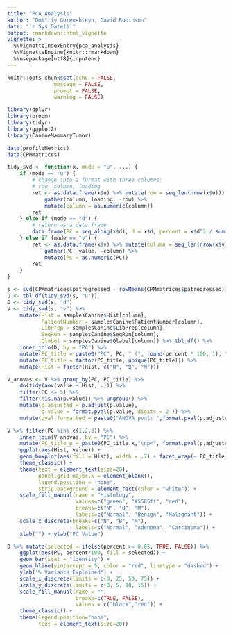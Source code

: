 ```yaml
---
title: "PCA Analysis"
author: "Dmitriy Gorenshteyn, David Robinson"
date: "`r Sys.Date()`"
output: rmarkdown::html_vignette
vignette: >
  %\VignetteIndexEntry{pca_analysis}
  %\VignetteEngine{knitr::rmarkdown}
  %\usepackage[utf8]{inputenc}
---
```


```r
knitr::opts_chunk$set(echo = FALSE, 
               message = FALSE,
               prompt = FALSE,
               warning = FALSE)
```

```r
library(dplyr)
library(broom)
library(tidyr)
library(ggplot2)
library(CanineMammaryTumor)
```


```r
data(profileMetrics)
data(CPMmatrices)

tidy_svd <- function(x, mode = "u", ...) {
    if (mode == "u") {
        # change into a format with three columns:
        # row, column, loading
        ret <- as.data.frame(x$u) %>% mutate(row = seq_len(nrow(x$u))) %>%
            gather(column, loading, -row) %>%
            mutate(column = as.numeric(column))
        ret
    } else if (mode == "d") {
        # return as a data.frame
        data.frame(PC = seq_along(x$d), d = x$d, percent = x$d^2 / sum(x$d^2))
    } else if (mode == "v") {
        ret <- as.data.frame(x$v) %>% mutate(column = seq_len(nrow(x$v))) %>%
            gather(PC, value, -column) %>%
            mutate(PC = as.numeric(PC))
        ret
    }
}

s <- svd(CPMmatrices$patregressed - rowMeans(CPMmatrices$patregressed))
U <- tbl_df(tidy_svd(s, "u"))
D <- tidy_svd(s, "d")
V <- tidy_svd(s, "v") %>%
    mutate(Hist = samplesCanine$Hist[column],
           PatientNumber = samplesCanine$PatientNumber[column],
           LibPrep = samplesCanine$LibPrep[column],
           SeqRun = samplesCanine$SeqRun[column],
           Qlabel = samplesCanine$Qlabel[column]) %>% tbl_df() %>%
    inner_join(D, by = "PC") %>%
    mutate(PC_title = paste0("PC", PC, " (", round(percent * 100, 1), "%)")) %>%
    mutate(PC_title = factor(PC_title, unique(PC_title))) %>%
    mutate(Hist = factor(Hist, c("N", "B", "M")))

V_anovas <- V %>% group_by(PC, PC_title) %>%
    do(tidy(aov(value ~ Hist, .))) %>%
    filter(PC <= 5) %>%
    filter(!is.na(p.value)) %>% ungroup() %>%
    mutate(p.adjusted = p.adjust(p.value),
           p.value = format.pval(p.value, digits = 2 )) %>%
    mutate(pval.formatted = paste0("ANOVA pval: ",format.pval(p.adjusted,digits = 2)))
```


```r
V %>% filter(PC %in% c(1,2,3)) %>%
    inner_join(V_anovas, by = "PC") %>% 
    mutate(PC_title_p = paste0(PC_title.x,"\np<", format.pval(p.adjusted, digits = 2))) %>% 
    ggplot(aes(Hist, value)) +
    geom_boxplot(aes(fill = Hist), width = .7) + facet_wrap(~ PC_title_p, scale = "free", ncol = 3) +
    theme_classic() +
    theme(text = element_text(size=20),
          panel.grid.major.x = element_blank(),
          legend.position = "none",
          strip.background = element_rect(color = "white")) +
    scale_fill_manual(name = "Histology",
                      values=c("green", "#5585ff", "red"),
                      breaks=c("N", "B", "M"),
                      labels=c("Normal", "Benign", "Malignant")) +
    scale_x_discrete(breaks=c("N", "B", "M"),
                      labels=c("Normal", "Adenoma", "Carcinoma")) +
    xlab("") + ylab("PC Value")
```

```r
D %>% mutate(selected = ifelse(percent >= 0.05, TRUE, FALSE)) %>%
    ggplot(aes(PC, percent*100, fill = selected)) +
    geom_bar(stat = "identity") +
    geom_hline(yintercept = 5, color = "red", linetype = "dashed") +
    ylab("% Variance Explained") +
    scale_x_discrete(limits = c(0, 25, 50, 75)) +
    scale_y_discrete(limits = c(0, 5, 10, 15)) +
    scale_fill_manual(name = "",
                      breaks=c(TRUE, FALSE),
                      values = c("black","red")) +
    theme_classic() +
    theme(legend.position="none", 
          text = element_text(size=20))
```

